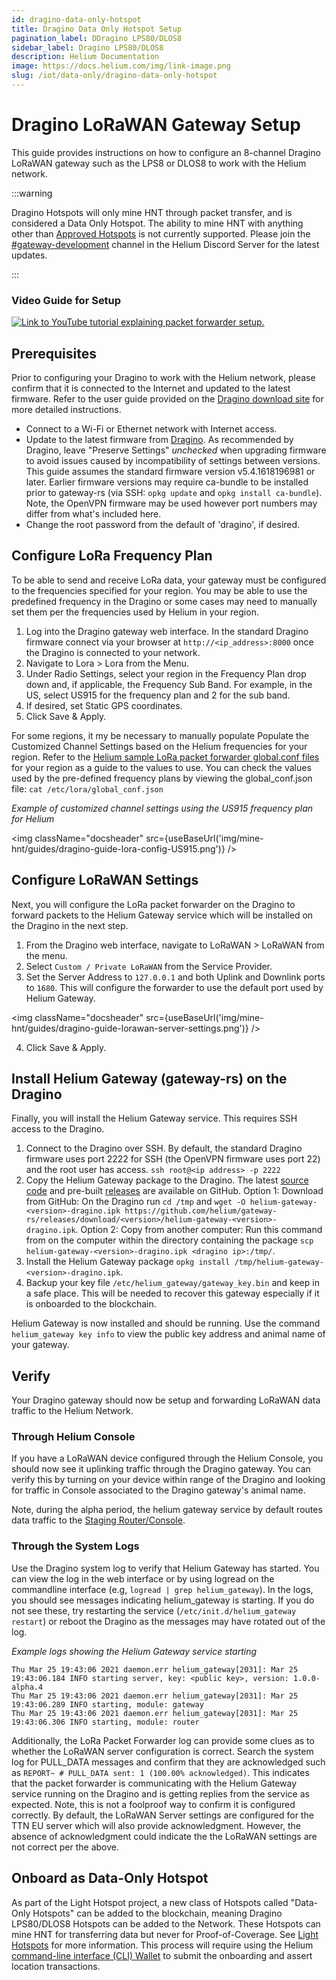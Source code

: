 ```yaml
---
id: dragino-data-only-hotspot
title: Dragino Data Only Hotspot Setup
pagination_label: DDragino LPS80/DLOS8
sidebar_label: Dragino LPS80/DLOS8
description: Helium Documentation
image: https://docs.helium.com/img/link-image.png
slug: /iot/data-only/dragino-data-only-hotspot
---
```


# Dragino LoRaWAN Gateway Setup


This guide provides instructions on how to configure an 8-channel Dragino LoRaWAN gateway such as
the LPS8 or DLOS8 to work with the Helium network.

:::warning

Dragino Hotspots will only mine HNT through packet transfer, and is considered a Data Only Hotspot.
The ability to mine HNT with anything other than [Approved Hotspots](https://helium.com/mine) is not
currently supported. Please join the
[#gateway-development](discord://discord.com/channels/404106811252408320/784462269072277576) channel
in the Helium Discord Server for the latest updates.

:::

### Video Guide for Setup

[![Link to YouTube tutorial explaining packet forwarder setup.](https://img.youtube.com/vi/OuujPVK8f3U/0.jpg)](https://www.youtube.com/watch?v=OuujPVK8f3U)

## Prerequisites

Prior to configuring your Dragino to work with the Helium network, please confirm that it is
connected to the Internet and updated to the latest firmware. Refer to the user guide provided on
the [Dragino download site](http://www.dragino.com/downloads/index.php?dir=LoRa_Gateway/) for more
detailed instructions.

- Connect to a Wi-Fi or Ethernet network with Internet access.
- Update to the latest firmware from
  [Dragino](http://www.dragino.com/downloads/index.php?dir=LoRa_Gateway/). As recommended by
  Dragino, leave "Preserve Settings" _unchecked_ when upgrading firmware to avoid issues caused by
  incompatibility of settings between versions. This guide assumes the standard firmware version
  v5.4.1618196981 or later. Earlier firmware versions may require ca-bundle to be installed prior to
  gateway-rs (via SSH: `opkg update` and `opkg install ca-bundle`). Note, the OpenVPN firmware may
  be used however port numbers may differ from what's included here.
- Change the root password from the default of 'dragino', if desired.

## Configure LoRa Frequency Plan

To be able to send and receive LoRa data, your gateway must be configured to the frequencies
specified for your region. You may be able to use the predefined frequency in the Dragino or some
cases may need to manually set them per the frequencies used by Helium in your region.

1. Log into the Dragino gateway web interface. In the standard Dragino firmware connect via your
   browser at `http://<ip_address>:8000` once the Dragino is connected to your network.
2. Navigate to Lora > Lora from the Menu.
3. Under Radio Settings, select your region in the Frequency Plan drop down and, if applicable, the
   Frequency Sub Band. For example, in the US, select US915 for the frequency plan and 2 for the sub
   band.
4. If desired, set Static GPS coordinates.
5. Click Save & Apply.

For some regions, it my be necessary to manually populate Populate the Customized Channel Settings
based on the Helium frequencies for your region. Refer to the
[Helium sample LoRa packet forwarder global.conf files](https://github.com/helium/sx1302_hal/tree/helium/hotspot/packet_forwarder)
for your region as a guide to the values to use. You can check the values used by the pre-defined
frequency plans by viewing the global_conf.json file: `cat /etc/lora/global_conf.json`

_Example of customized channel settings using the US915 frequency plan for Helium_

<img
  className="docsheader"
  src={useBaseUrl('img/mine-hnt/guides/dragino-guide-lora-config-US915.png')}
/>

## Configure LoRaWAN Settings

Next, you will configure the LoRa packet forwarder on the Dragino to forward packets to the Helium
Gateway service which will be installed on the Dragino in the next step.

1. From the Dragino web interface, navigate to LoRaWAN > LoRaWAN from the menu.
2. Select `Custom / Private LoRaWAN` from the Service Provider.
3. Set the Server Address to `127.0.0.1` and both Uplink and Downlink ports to `1680`. This will
   configure the forwarder to use the default port used by Helium Gateway.

<img
  className="docsheader"
  src={useBaseUrl('img/mine-hnt/guides/dragino-guide-lorawan-server-settings.png')}
/>

4. Click Save & Apply.

## Install Helium Gateway (gateway-rs) on the Dragino

Finally, you will install the Helium Gateway service. This requires SSH access to the Dragino.

1. Connect to the Dragino over SSH. By default, the standard Dragino firmware uses port 2222 for SSH
   (the OpenVPN firmware uses port 22) and the root user has access. `ssh root@<ip address> -p 2222`
2. Copy the Helium Gateway package to the Dragino. The latest
   [source code](https://github.com/helium/gateway-rs) and pre-built
   [releases](https://github.com/helium/gateway-rs/releases) are available on GitHub. Option 1:
   Download from GitHub: On the Dragino run `cd /tmp` and
   `wget -O helium-gateway-<version>-dragino.ipk https://github.com/helium/gateway-rs/releases/download/<version>/helium-gateway-<version>-dragino.ipk`.
   Option 2: Copy from another computer: Run this command from on the computer within the directory
   containing the package `scp helium-gateway-<version>-dragino.ipk <dragino ip>:/tmp/`.
3. Install the Helium Gateway package `opkg install /tmp/helium-gateway-<version>-dragino.ipk`.
4. Backup your key file `/etc/helium_gateway/gateway_key.bin` and keep in a safe place. This will be
   needed to recover this gateway especially if it is onboarded to the blockchain.

Helium Gateway is now installed and should be running. Use the command `helium_gateway key info` to
view the public key address and animal name of your gateway.

## Verify

Your Dragino gateway should now be setup and forwarding LoRaWAN data traffic to the Helium Network.

### Through Helium Console

If you have a LoRaWAN device configured through the Helium Console, you should now see it uplinking
traffic through the Dragino gateway. You can verify this by turning on your device within range of
the Dragino and looking for traffic in Console associated to the Dragino gateway's animal name.

Note, during the alpha period, the helium gateway service by default routes data traffic to the
[Staging Router/Console](https://staging-console.helium.wtf/).

### Through the System Logs

Use the Dragino system log to verify that Helium Gateway has started. You can view the log in the
web interface or by using logread on the commandline interface (e.g,
`logread | grep helium_gateway`). In the logs, you should see messages indicating helium_gateway is
starting. If you do not see these, try restarting the service (`/etc/init.d/helium_gateway restart`)
or reboot the Dragino as the messages may have rotated out of the log.

_Example logs showing the Helium Gateway service starting_

```
Thu Mar 25 19:43:06 2021 daemon.err helium_gateway[2031]: Mar 25 19:43:06.184 INFO starting server, key: <public key>, version: 1.0.0-alpha.4
Thu Mar 25 19:43:06 2021 daemon.err helium_gateway[2031]: Mar 25 19:43:06.289 INFO starting, module: gateway
Thu Mar 25 19:43:06 2021 daemon.err helium_gateway[2031]: Mar 25 19:43:06.306 INFO starting, module: router
```

Additionally, the LoRa Packet Forwarder log can provide some clues as to whether the LoRaWAN server
configuration is correct. Search the system log for PULL_DATA messages and confirm that they are
acknowledged such as `REPORT~ # PULL_DATA sent: 1 (100.00% acknowledged)`. This indicates that the
packet forwarder is communicating with the Helium Gateway service running on the Dragino and is
getting replies from the service as expected. Note, this is not a foolproof way to confirm it is
configured correctly. By default, the LoRaWAN Server settings are configured for the TTN EU server
which will also provide acknowledgment. However, the absence of acknowledgment could indicate the
the LoRaWAN settings are not correct per the above.

## Onboard as Data-Only Hotspot

As part of the Light Hotspot project, a new class of Hotspots called "Data-Only Hotspots" can be
added to the blockchain, meaning Dragino LPS80/DLOS8 Hotspots can be added to the Network. These
Hotspots can mine HNT for transferring data but never for Proof-of-Coverage. See
[Light Hotspots](/iot/hotspots) for more information. This process will require using the Helium
[command-line interface (CLI) Wallet](https://github.com/helium/helium-wallet-rs) to submit the
onboarding and assert location transactions.

